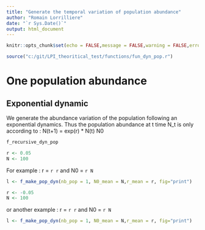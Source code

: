 ```yaml
---
title: "Generate the temporal variation of population abundance"
author: "Romain Lorrilliere"
date: "`r Sys.Date()`"
output: html_document
---
```


```r
knitr::opts_chunk$set(echo = FALSE,message = FALSE,warning = FALSE,error = FALSE)
```

```r
source("c:/git/LPI_theoritical_test/functions/fun_dyn_pop.r")
```

# One population abundance

## Exponential dynamic

We generate the abundance variation of the population following an exponential dynamics. 
Thus the population abundance at t time N_t is only according to :
N(t+1) = exp(r) * N(t)
N0

```r
f_recursive_dyn_pop
```
```r
r <- 0.05
N <- 100
```

For example :
r = `r r` and N0 = `r N`

```r
l <- f_make_pop_dyn(nb_pop = 1, N0_mean = N,r_mean = r, fig="print")


```


```r
r <- -0.05
N <- 100
```

or another example :
r = `r r` and N0 = `r N`

```r
l <- f_make_pop_dyn(nb_pop = 1, N0_mean = N,r_mean = r, fig="print")


```


